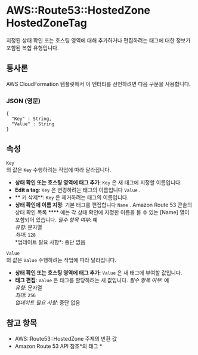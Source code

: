 # AWS::Route53::HostedZone HostedZoneTag

지정된 상태 확인 또는 호스팅 영역에 대해 추가하거나 편집하려는 태그에 대한 정보가 포함된 복합 유형입니다.

## 통사론

AWS CloudFormation 템플릿에서 이 엔터티를 선언하려면 다음 구문을 사용합니다.

### JSON (영문)

```
{
  "Key" : String,
  "Value" : String
}
```

## 속성

`Key`  
의 값은 `Key` 수행하려는 작업에 따라 달라집니다.

- **상태 확인 또는 호스팅 영역에 태그 추가**: `Key` 은 새 태그에 지정할 이름입니다.
- **Edit a tag**: `Key` 은 변경하려는 태그의 이름입니다 `Value` .
- ** 키 삭제**: `Key` 은 제거하려는 태그의 이름입니다.
- **상태 확인에 이름 지정**: 기본 태그를 편집합니다 `Name` . Amazon Route 53 콘솔의 상태 확인 목록 \**\*\* 에는 각 상태 확인에 지정한 이름을 볼 수 있는 [Name] 열이 포함되어 있습니다.
  *필수 항목 여부*: 예  
  *유형*: 문자열  
  *최대*: `128`  
  *업데이트 필요 사항\*: 중단 없음

`Value`  
의 값은 `Value` 수행하려는 작업에 따라 달라집니다.

- **상태 확인 또는 호스팅 영역에 태그 추가**: `Value` 은 새 태그에 부여할 값입니다.
- **태그 편집**: `Value` 은 태그를 할당하려는 새 값입니다.
  _필수 항목 여부_: 예  
  _유형_: 문자열  
  _최대_: `256`  
  _업데이트 필요 사항_: 중단 없음

## 참고 항목

- AWS::Route53::HostedZone 주제의 반환 값
- Amazon Route 53 API 참조*의 태그 *
